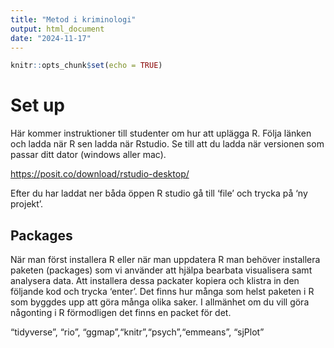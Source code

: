 ```yaml
---
title: "Metod i kriminologi"
output: html_document
date: "2024-11-17"
---
```


```r
knitr::opts_chunk$set(echo = TRUE)
```

# Set up

Här kommer instruktioner till studenter om hur att uplägga R. Följa länken och ladda när R sen ladda när Rstudio. Se till att du ladda när versionen som passar ditt dator (windows aller mac).

<https://posit.co/download/rstudio-desktop/>

Efter du har laddat ner båda öppen R studio gå till 'file' och trycka på 'ny projekt'.

## Packages

När man först installera R eller när man uppdatera R man behöver installera paketen (packages) som vi använder att hjälpa bearbata visualisera samt analysera data. Att installera dessa packater kopiera och klistra in den följande kod och trycka 'enter'. Det finns hur många som helst paketen i R som byggdes upp att göra många olika saker. I allmänhet om du vill göra någonting i R förmodligen det finns en packet för det.


"tidyverse", "rio", "ggmap","knitr","psych","emmeans",
"sjPlot"




